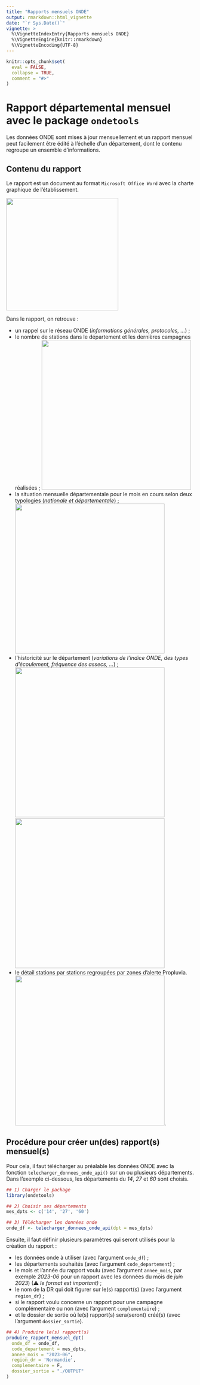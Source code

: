 ```yaml
---
title: "Rapports mensuels ONDE"
output: rmarkdown::html_vignette
date: "`r Sys.Date()`"
vignette: >
  %\VignetteIndexEntry{Rapports mensuels ONDE}
  %\VignetteEngine{knitr::rmarkdown}
  %\VignetteEncoding{UTF-8}
---
```


```r
knitr::opts_chunk$set(
  eval = FALSE,
  collapse = TRUE,
  comment = "#>"
)
```

# Rapport départemental mensuel avec le package `ondetools`

Les données ONDE sont mises à jour mensuellement et un rapport mensuel peut facilement être édité à l'échelle d'un département, dont le contenu regroupe un ensemble d'informations.

## Contenu du rapport

Le rapport est un document au format `Microsoft Office Word` avec la charte graphique de l'établissement.

<img src="../man/figures/rapport_page_garde.png" width="300">

Dans le rapport, on retrouve :

- un rappel sur le réseau ONDE (*informations générales, protocoles, ...*) ;
- le nombre de stations dans le département et les dernières campagnes réalisées ; <img src="../man/figures/rapport_rappels.png" width="400">
- la situation mensuelle départementale pour le mois en cours selon deux typologies (*nationale et départementale*) ; <img src="../man/figures/rapport_situation_mensuelle.png" width="400">
- l'historicité sur le département (*variations de l'indice ONDE, des types d'écoulement, fréquence des assecs, ...*) ; <img src="../man/figures/rapport_historicite.png" width="400"> <img src="../man/figures/rapport_historicite_assecs.png" width="400">
- le détail stations par stations regroupées par zones d'alerte Propluvia. <img src="../man/figures/rapport_details_stations.png" width="400">.

## Procédure pour créer un(des) rapport(s) mensuel(s)

Pour cela, il faut télécharger au préalable les données ONDE avec la fonction `telecharger_donnees_onde_api()` sur un ou plusieurs départements. Dans l'exemple ci-dessous, les départements du *14*, *27* et *60* sont choisis.

```r
## 1) Charger le package
library(ondetools)

## 2) Choisir ses départements
mes_dpts <- c('14', '27', '60')

## 3) Télécharger les données onde
onde_df <- telecharger_donnees_onde_api(dpt = mes_dpts)
```

Ensuite, il faut définir plusieurs paramètres qui seront utilisés pour la création du rapport :

-   les données onde à utiliser (avec l'argument `onde_df`) ;
-   les départements souhaités (avec l'argument `code_departement`) ;
-   le mois et l'année du rapport voulu (avec l'argument `annee_mois`, par exemple *2023-06* pour un rapport avec les données du mois de *juin 2023*) (⚠ *le format est important)* ;
-   le nom de la DR qui doit figurer sur le(s) rapport(s) (avec l'argument `region_dr`) ;
-   si le rapport voulu concerne un rapport pour une campagne complémentaire ou non (avec l'argument `complementaire`) ;
-   et le dossier de sortie où le(s) rapport(s) sera(seront) créé(s) (avec l'argument `dossier_sortie`).

```r
## 4) Produire le(s) rapport(s) 
produire_rapport_mensuel_dpt(
  onde_df = onde_df,
  code_departement = mes_dpts,
  annee_mois = "2023-06",
  region_dr = 'Normandie',
  complementaire = F,
  dossier_sortie = "./OUTPUT"
)
```
